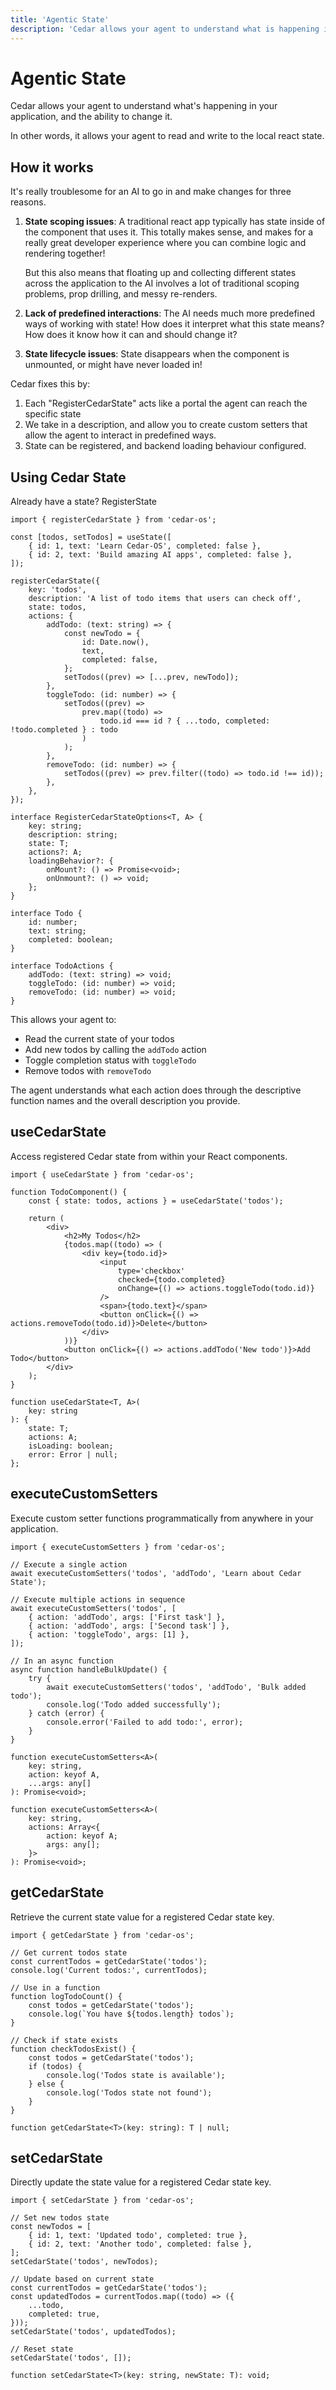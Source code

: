 ```yaml
---
title: 'Agentic State'
description: 'Cedar allows your agent to understand what is happening in your application, and the ability to change it'
---
```


# Agentic State

Cedar allows your agent to understand what's happening in your application, and the ability to change it.

In other words, it allows your agent to read and write to the local react state.

## How it works

It's really troublesome for an AI to go in and make changes for three reasons.

1. **State scoping issues**: A traditional react app typically has state inside of the component that uses it. This totally makes sense, and makes for a really great developer experience where you can combine logic and rendering together!

   But this also means that floating up and collecting different states across the application to the AI involves a lot of traditional scoping problems, prop drilling, and messy re-renders.

2. **Lack of predefined interactions**: The AI needs much more predefined ways of working with state! How does it interpret what this state means? How does it know how it can and should change it?

3. **State lifecycle issues**: State disappears when the component is unmounted, or might have never loaded in!

Cedar fixes this by:

1. Each "RegisterCedarState" acts like a portal the agent can reach the specific state
2. We take in a description, and allow you to create custom setters that allow the agent to interact in predefined ways.
3. State can be registered, and backend loading behaviour configured.

## Using Cedar State

Already have a state? RegisterState

<CodeGroup>

```tsx Example
import { registerCedarState } from 'cedar-os';

const [todos, setTodos] = useState([
	{ id: 1, text: 'Learn Cedar-OS', completed: false },
	{ id: 2, text: 'Build amazing AI apps', completed: false },
]);

registerCedarState({
	key: 'todos',
	description: 'A list of todo items that users can check off',
	state: todos,
	actions: {
		addTodo: (text: string) => {
			const newTodo = {
				id: Date.now(),
				text,
				completed: false,
			};
			setTodos((prev) => [...prev, newTodo]);
		},
		toggleTodo: (id: number) => {
			setTodos((prev) =>
				prev.map((todo) =>
					todo.id === id ? { ...todo, completed: !todo.completed } : todo
				)
			);
		},
		removeTodo: (id: number) => {
			setTodos((prev) => prev.filter((todo) => todo.id !== id));
		},
	},
});
```

```tsx Types
interface RegisterCedarStateOptions<T, A> {
	key: string;
	description: string;
	state: T;
	actions?: A;
	loadingBehavior?: {
		onMount?: () => Promise<void>;
		onUnmount?: () => void;
	};
}

interface Todo {
	id: number;
	text: string;
	completed: boolean;
}

interface TodoActions {
	addTodo: (text: string) => void;
	toggleTodo: (id: number) => void;
	removeTodo: (id: number) => void;
}
```

</CodeGroup>

This allows your agent to:

- Read the current state of your todos
- Add new todos by calling the `addTodo` action
- Toggle completion status with `toggleTodo`
- Remove todos with `removeTodo`

The agent understands what each action does through the descriptive function names and the overall description you provide.

## useCedarState

Access registered Cedar state from within your React components.

<CodeGroup>

```tsx Example
import { useCedarState } from 'cedar-os';

function TodoComponent() {
	const { state: todos, actions } = useCedarState('todos');

	return (
		<div>
			<h2>My Todos</h2>
			{todos.map((todo) => (
				<div key={todo.id}>
					<input
						type='checkbox'
						checked={todo.completed}
						onChange={() => actions.toggleTodo(todo.id)}
					/>
					<span>{todo.text}</span>
					<button onClick={() => actions.removeTodo(todo.id)}>Delete</button>
				</div>
			))}
			<button onClick={() => actions.addTodo('New todo')}>Add Todo</button>
		</div>
	);
}
```

```tsx Types
function useCedarState<T, A>(
	key: string
): {
	state: T;
	actions: A;
	isLoading: boolean;
	error: Error | null;
};
```

</CodeGroup>

## executeCustomSetters

Execute custom setter functions programmatically from anywhere in your application.

<CodeGroup>

```tsx Example
import { executeCustomSetters } from 'cedar-os';

// Execute a single action
await executeCustomSetters('todos', 'addTodo', 'Learn about Cedar State');

// Execute multiple actions in sequence
await executeCustomSetters('todos', [
	{ action: 'addTodo', args: ['First task'] },
	{ action: 'addTodo', args: ['Second task'] },
	{ action: 'toggleTodo', args: [1] },
]);

// In an async function
async function handleBulkUpdate() {
	try {
		await executeCustomSetters('todos', 'addTodo', 'Bulk added todo');
		console.log('Todo added successfully');
	} catch (error) {
		console.error('Failed to add todo:', error);
	}
}
```

```tsx Types
function executeCustomSetters<A>(
	key: string,
	action: keyof A,
	...args: any[]
): Promise<void>;

function executeCustomSetters<A>(
	key: string,
	actions: Array<{
		action: keyof A;
		args: any[];
	}>
): Promise<void>;
```

</CodeGroup>

## getCedarState

Retrieve the current state value for a registered Cedar state key.

<CodeGroup>

```tsx Example
import { getCedarState } from 'cedar-os';

// Get current todos state
const currentTodos = getCedarState('todos');
console.log('Current todos:', currentTodos);

// Use in a function
function logTodoCount() {
	const todos = getCedarState('todos');
	console.log(`You have ${todos.length} todos`);
}

// Check if state exists
function checkTodosExist() {
	const todos = getCedarState('todos');
	if (todos) {
		console.log('Todos state is available');
	} else {
		console.log('Todos state not found');
	}
}
```

```tsx Types
function getCedarState<T>(key: string): T | null;
```

</CodeGroup>

## setCedarState

Directly update the state value for a registered Cedar state key.

<CodeGroup>

```tsx Example
import { setCedarState } from 'cedar-os';

// Set new todos state
const newTodos = [
	{ id: 1, text: 'Updated todo', completed: true },
	{ id: 2, text: 'Another todo', completed: false },
];
setCedarState('todos', newTodos);

// Update based on current state
const currentTodos = getCedarState('todos');
const updatedTodos = currentTodos.map((todo) => ({
	...todo,
	completed: true,
}));
setCedarState('todos', updatedTodos);

// Reset state
setCedarState('todos', []);
```

```tsx Types
function setCedarState<T>(key: string, newState: T): void;
```

</CodeGroup>
